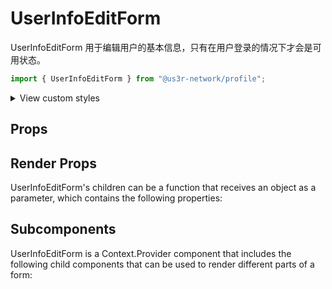 

<Meta of={UserInfoEditFormStories} />

# UserInfoEditForm

UserInfoEditForm 用于编辑用户的基本信息，只有在用户登录的情况下才会是可用状态。

```jsx
import { UserInfoEditForm } from "@us3r-network/profile";
```

<Canvas />

<p>
  <details>
    <summary>View custom styles</summary>
    <Source code={StyleCode} />
  </details>
</p>

## Props

<Controls />

## Render Props

UserInfoEditForm's children can be a function that receives an object as a parameter, which contains the following properties:

<ArgTypes of={RenderProps} />

## Subcomponents

UserInfoEditForm is a Context.Provider component that includes the following child components that can be used to render different parts of a form:

<ArgTypes of={Subcomponents} />
